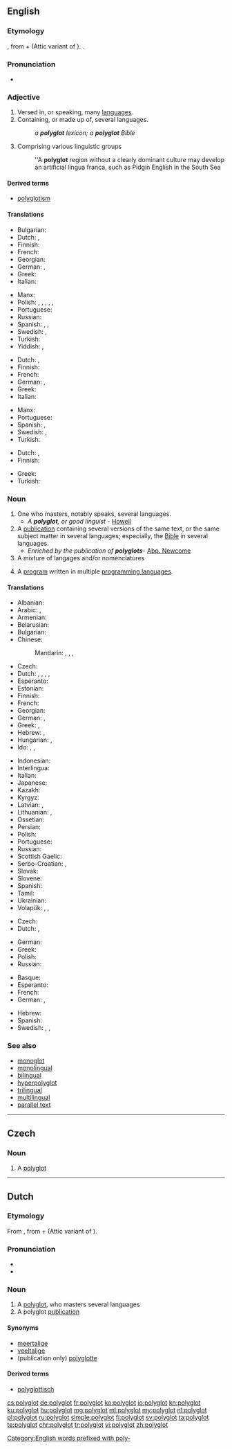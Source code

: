 ==English==

===Etymology===
{{borrowing|grc|πολύγλωττος||many-tongued, polyglot|lang=en}}, from {{m|grc|πολύς||many}} + {{m|grc|γλῶττα||tongue, language}} (Attic variant of {{m|grc|γλῶσσα}}). {{confix|poly|glot|lang=en}}.

===Pronunciation===
* {{IPA|/pɒliːɡlɒt/|lang=en}}

===Adjective===
{{en-adj|?}}

# Versed in, or speaking, many [[language]]s.
# Containing, or made up of, several languages.
#: ''a '''polyglot''' lexicon; a '''polyglot''' Bible''
# Comprising various linguistic groups
#: ''A '''polyglot''' region without a clearly dominant culture may develop an artificial lingua franca, such as Pidgin English in the South Sea

====Derived terms====
* [[polyglotism]]

====Translations====
{{trans-top|Versed in, or speaking, many languages}}
* Bulgarian: {{t|bg|полиглот|m|tr=poliglot|sc=Cyrl}}
* Dutch: {{t+|nl|meertalig}}, {{t+|nl|polyglot}}
* Finnish: {{t+|fi|monikielinen}}
* French: {{t+|fr|polyglotte}}
* Georgian: {{t|ka|პოლიგლოტი|sc=Geor}}
* German: {{t+|de|mehrsprachig}}, {{t+|de|polyglott|alt=polyglott}}
* Greek: {{t+|el|πολύγλωσσος|m|tr=polýglossos}}
* Italian: {{t+|it|poliglotta|m|f}}
{{trans-mid}}
* Manx: {{t|gv|yl-çhengagh}}
* Polish: {{t+|pl|wielojęzyczny|m}}, {{t+|pl|wielojęzykowy|m}}, {{t+|pl|różnojęzyczny|m}}, {{t+|pl|różnojęzykowy}}, {{t+|pl|kilkujęzyczny|m}}, {{t+|pl|kilkujęzykowy|m}}
* Portuguese: {{t+|pt|poliglota}}
* Russian: {{t+|ru|многоязычный|tr=mnogojazýčnyj}}
* Spanish: {{t+|es|poligloto}}, {{t+|es|polígloto}}, {{t+|es|polígloto|m}}
* Swedish: {{t+|sv|flerspråkig}}, {{t+|sv|polyglott}}
* Turkish: {{t+|tr|çokdilli}}
* Yiddish: {{t|yi|בעל-לשון|tr=bal-lo'shn|sc=Hebr}}, {{t|yi|עטלעך־שפּראַכיק|tr=etlekh-shprakhik|sc=Hebr}}
{{trans-bottom}}

{{trans-top|Containing, or made up of, several languages}}
* Dutch: {{t+|nl|meertalig}}, {{t+|nl|polyglot}}
* Finnish: {{t+|fi|monikielinen}}
* French: {{t+|fr|polyglotte}}
* German: {{t+|de|mehrsprachig|alt=mehrsprachig}}, {{t+|de|polyglott|alt=polyglott}}
* Greek: {{t+|el|πολύγλωσσος|m|tr=polýglossos}}
* Italian: {{t+|it|poliglotta|m|f}}
{{trans-mid}}
* Manx: {{t|gv|yl-çhengagh}}
* Portuguese: {{t+|pt|multilíngue}}
* Spanish: {{t+|es|poligloto}}, {{t+|es|polígloto|m}}
* Swedish: {{t+|sv|flerspråkig}}, {{t+|sv|polyglott}}
* Turkish: {{t+|tr|çokdilli}}
{{trans-bottom}}

{{trans-top|Comprising various linguistic groups}}
* Dutch: {{t|nl|veeltalig}}, {{t+|nl|polyglot}}
* Finnish: {{t+|fi|monikielinen}}
{{trans-mid}}
* Greek: {{t+|el|πολύγλωσσος|m|tr=polýglossos}}
* Turkish: {{t|tr|çokdil}}
{{trans-bottom}}

===Noun===
{{en-noun}}

# One who masters, notably speaks, several languages.
#* ''A '''polyglot''', or good linguist'' - [[Howell]]
# A [[publication]] containing several versions of the same text, or the same subject matter in several languages; especially, the [[Bible]] in several languages.
#* ''Enriched by the publication of '''polyglots''' ''- [[Abp. Newcome]]
# A mixture of langages and/or nomenclatures
# {{context|programming|lang=en}} A [[program]] written in multiple [[programming language]]s.

====Translations====
{{trans-top|one who masters, notably speaks, several languages}}
* Albanian: {{t|sq|poliglot}}
* Arabic: {{t|ar|مزيج من اللغات|m|tr=maziij min al-lughaat}}, {{t|ar|بوليجلوت|m|sc=Arab}}
* Armenian: {{t|hy|պոլիգլոտ|sc=Armn}}
* Belarusian: {{t|be|паліглот|m|sc=Cyrl}}
* Bulgarian: {{t|bg|полиглот|m|sc=Cyrl}}
* Chinese:
*: Mandarin: {{t|cmn|通曉數種語言的人|sc=Hani}}, {{t|cmn|通晓数种语言的人|tr=tōngxiǎo-shùzhǒng-yǔyán-de-rén|sc=Hani}}, {{t|cmn|通數國語文的人|sc=Hani}}, {{t|cmn|通数国语文的人|tr=tōng-shùguó-yǔwén-de-rén|sc=Hani}}
* Czech: {{t+|cs|polyglot|m}}
* Dutch: {{t+|nl|meertalige|m}}, {{t+|nl|polyglot|m}}, {{t|nl|veeltalige|m}}, {{t|nl|talenkenner|m}}, {{t+|nl|polyglot}}
* Esperanto: {{t|eo|poligloto}}
* Estonian: {{t|et|polüglott}}
* Finnish: {{t|fi|kielitaituri}}
* French: {{t+|fr|polyglotte|m|f}}
* Georgian: {{t|ka|პოლიგლოტი|sc=Geor}}
* German: {{t|de|Polyglotter|m}}, {{t|de|Polyglotte|f}}
* Greek: {{t+|el|γλωσσομαθής}}, {{t+|el|πολύγλωσσος|m|tr=polýglossos}}
* Hebrew: {{t+|he|פוליגלוט|tr=poliglot|sc=Hebr}}, {{t+|he|מולטילינגואל|tr=multilingual|sc=Hebr}}
* Hungarian: {{t+|hu|többnyelvű}}, {{t|hu|poliglott}}
* Ido: {{qualifier|♂♀}} {{t+|io|poligloto}}, {{qualifier|♂}} {{t|io|poliglotulo}}, {{qualifier|♀}} {{t|io|poliglotino}}
{{trans-mid}}
* Indonesian: {{t+|id|poliglot}}
* Interlingua: {{t|ia|polyglotto}}
* Italian: {{t+|it|poliglotta|m|f}}
* Japanese: {{t|ja|多言語話者|tr=たげんごわしゃ, tagengo-washa}}
* Kazakh: {{t|kk|полиглот|sc=Cyrl}}
* Kyrgyz: {{t|ky|полиглот|sc=Cyrl}}
* Latvian: {{t|lv|poliglots|m}}, {{t|lv|poliglote|f}}
* Lithuanian: {{t|lt|poliglotas|m}}, {{t|lt|poliglotė|f}}
* Ossetian: {{t|os|полиглот|sc=Cyrl}}
* Persian: {{t|fa|چندزبانه|tr=chand zabane|sc=fa-Arab}}
* Polish: {{t+|pl|poliglota|m}}
* Portuguese: {{t+|pt|poliglota|m|f}}
* Russian: {{t+|ru|полиглот|m|tr=poliglót}}
* Scottish Gaelic: {{t|gd|ioma-chànanach|m}}
* Serbo-Croatian: {{t+|sh|poliglot|m}}, {{t|sh|полиглот|m}}
* Slovak: {{t|sk|polyglot}}
* Slovene: {{t+|sl|poliglot}}
* Spanish: {{t+|es|políglota|m|f}}
* Tamil: {{t|ta|பன்மொழியாளர்|sc=Taml}}
* Ukrainian: {{t|uk|поліглот|m|sc=Cyrl}}
* Volapük: {{qualifier|♂♀}} {{t+|vo|polüglot}}, {{qualifier|♂}} {{t|vo|hipolüglot}}, {{qualifier|♀}} {{t|vo|jipolüglot}}
{{trans-bottom}}

{{trans-top|publication containing several versions of the same}}
* Czech: {{t|cs|polyglota|f}}
* Dutch: {{t|nl|polyglotte|m|f}}, {{t+|nl|polyglot|m}}
{{trans-mid}}
* German: {{t|de|Polyglotte|f}}
* Greek: {{t+|el|πολύγλωσσος|m|tr=polýglossos}}
* Polish: {{t+|pl|poliglota|f}}
* Russian: {{t|ru|полиглотта|f|sc=Cyrl}}
{{trans-bottom}}

{{checktrans-top}}
* Basque: {{t-check|eu|eleaskodun}}
* Esperanto: {{t-check|eo|poligloto}}
* French: {{t+check|fr|polyglotte|m|f}}
* German: {{t-check|de|Sprachenkundiger|m}}, {{t-check|de|Sprachenkundige|f}}
{{trans-mid}}
* Hebrew: {{t-check|he|רב־לשוני|sc=Hebr}}
* Spanish: {{t+check|es|políglota|m}}
* Swedish: {{qualifier|1}} {{t-check|sv|[[flerspråkig]] [[person]]|c}} <!-- was "[[flerspråkig]] [[person]]" -->, {{qualifier|2}} {{t-check|sv|[[flerspråkig]] [[bok]]|c}} <!-- was "[[flerspråkig]] [[bok]]" - assumed sum-of-parts; if an idiom, remove the embedded wikilinks to the individual words. see [[User:Kephir/gadgets/xte#Translation_fixing]] -->, {{qualifier|1, 2}} {{t+check|sv|polyglott|c}}
{{trans-bottom}}

===See also===
* [[monoglot]]
* [[monolingual]]
* [[bilingual]]
* [[hyperpolyglot]]
* [[trilingual]]
* [[multilingual]]
* [[parallel text]]

[[Category:English words prefixed with poly-]]

----

==Czech==

===Noun===
{{cs-noun|g=m}}

# {{sense|person}} A [[#English|polyglot]]

----

==Dutch==

===Etymology===
From {{etyl|grc|nl}} {{term|πολύγλωττος||lang=grc|tr=poluglōttos|many-tongued, polyglot|sc=polytonic}}, from {{term|πολύς||tr=polus|lang=grc|many|sc=polytonic}} + {{term|γλῶττα||lang=grc|tr=glōtta|tongue, language|sc=polytonic}} (Attic variant of {{l|grc|γλῶσσα|tr=glōssa|sc=polytonic}}).

===Pronunciation===
* {{audio|Nl-polyglot.ogg|Audio|lang=nl}}
* {{hyphenation|po|ly|glot|lang=nl}}

===Noun===
{{nl-noun|m|-en|polyglotje}}

# A [[#English|polyglot]], who masters several languages
# A polyglot [[publication]]

====Synonyms====
* [[meertalige]] {{g|m}}
* [[veeltalige]] {{g|m}}
* (publication only) [[polyglotte]] {{g|m|f}}

====Derived terms====
* [[polyglottisch]]

[[cs:polyglot]]
[[de:polyglot]]
[[fr:polyglot]]
[[ko:polyglot]]
[[io:polyglot]]
[[kn:polyglot]]
[[ku:polyglot]]
[[hu:polyglot]]
[[mg:polyglot]]
[[ml:polyglot]]
[[my:polyglot]]
[[nl:polyglot]]
[[pl:polyglot]]
[[ru:polyglot]]
[[simple:polyglot]]
[[fi:polyglot]]
[[sv:polyglot]]
[[ta:polyglot]]
[[te:polyglot]]
[[chr:polyglot]]
[[tr:polyglot]]
[[vi:polyglot]]
[[zh:polyglot]]